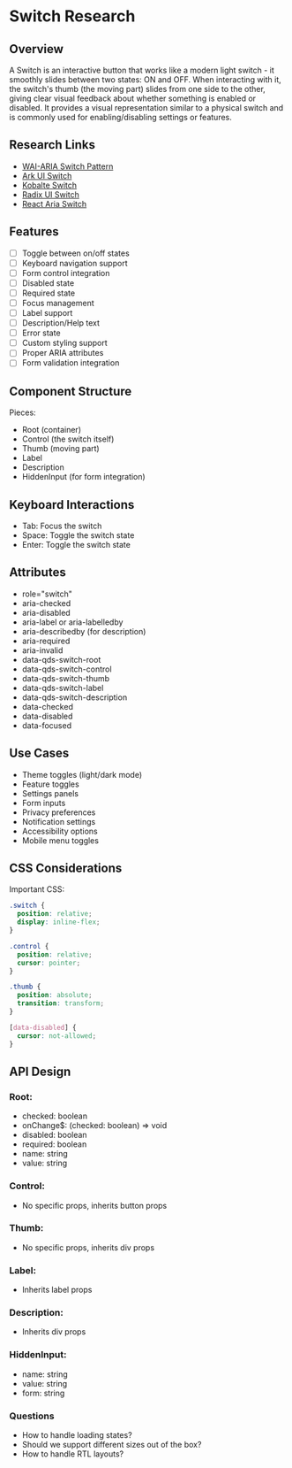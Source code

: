 # Switch Research

## Overview
A Switch is an interactive button that works like a modern light switch - it smoothly slides between two states: ON and OFF.
When interacting with it, the switch's thumb (the moving part) slides from one side to the other, giving clear
visual feedback about whether something is enabled or disabled. It provides a visual representation similar to a
physical switch and is commonly used for enabling/disabling settings or features.

## Research Links
- [WAI-ARIA Switch Pattern](https://www.w3.org/WAI/ARIA/apg/patterns/switch/)
- [Ark UI Switch](https://ark-ui.com/react/docs/components/switch)
- [Kobalte Switch](https://kobalte.dev/docs/core/components/switch)
- [Radix UI Switch](https://www.radix-ui.com/primitives/docs/components/switch)
- [React Aria Switch](https://react-spectrum.adobe.com/react-aria/Switch.html)

## Features
- [ ] Toggle between on/off states
- [ ] Keyboard navigation support
- [ ] Form control integration
- [ ] Disabled state
- [ ] Required state
- [ ] Focus management
- [ ] Label support
- [ ] Description/Help text
- [ ] Error state
- [ ] Custom styling support
- [ ] Proper ARIA attributes
- [ ] Form validation integration

## Component Structure

Pieces:
- Root (container)
- Control (the switch itself)
- Thumb (moving part)
- Label
- Description
- HiddenInput (for form integration)

## Keyboard Interactions
- Tab: Focus the switch
- Space: Toggle the switch state
- Enter: Toggle the switch state

## Attributes
- role="switch"
- aria-checked
- aria-disabled
- aria-label or aria-labelledby
- aria-describedby (for description)
- aria-required
- aria-invalid
- data-qds-switch-root
- data-qds-switch-control
- data-qds-switch-thumb
- data-qds-switch-label
- data-qds-switch-description
- data-checked
- data-disabled
- data-focused

## Use Cases
- Theme toggles (light/dark mode)
- Feature toggles
- Settings panels
- Form inputs
- Privacy preferences
- Notification settings
- Accessibility options
- Mobile menu toggles

## CSS Considerations

Important CSS:
```css
.switch {
  position: relative;
  display: inline-flex;
}

.control {
  position: relative;
  cursor: pointer;
}

.thumb {
  position: absolute;
  transition: transform;
}

[data-disabled] {
  cursor: not-allowed;
}
```

## API Design

### Root:
-	checked: boolean
-	onChange$: (checked: boolean) => void
-	disabled: boolean
-	required: boolean
-	name: string
-	value: string

### Control:
-	No specific props, inherits button props

### Thumb:
-	No specific props, inherits div props

### Label:
-	Inherits label props

### Description:
-	Inherits div props

### HiddenInput:
-	name: string
-	value: string
-	form: string

### Questions
-	How to handle loading states?
-	Should we support different sizes out of the box?
-	How to handle RTL layouts?
